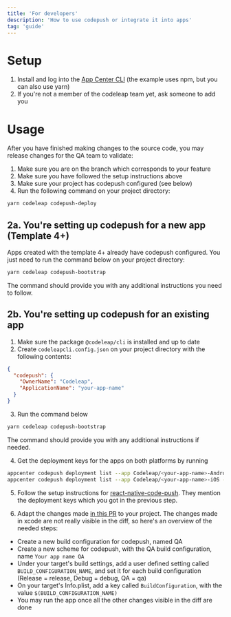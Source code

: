 ```yaml
---
title: 'For developers'
description: 'How to use codepush or integrate it into apps'
tag: 'guide'
---
```


# Setup

1. Install and log into the [App Center CLI](https://learn.microsoft.com/en-us/appcenter/cli/) (the example uses npm, but you can also use yarn)
2. If you're not a member of the codeleap team yet, ask someone to add you

# Usage

After you have finished making changes to the source code, you may release changes for the QA team to validate:
1. Make sure you are on the branch which corresponds to your feature
2. Make sure you have followed the setup instructions above
3. Make sure your project has codepush configured (see below)
4. Run the following command on your project directory:

```bash
yarn codeleap codepush-deploy
```

## 2a. You're setting up codepush for a new app (Template 4+)
Apps created with the template 4+ already have codepush configured. You just need to run the command below on your project directory:

```bash
yarn codeleap codepush-bootstrap
```

The command should provide you with any additional instructions you need to follow.

## 2b. You're setting up codepush for an existing app

1. Make sure the package `@codeleap/cli` is installed and up to date
2. Create `codeleapcli.config.json` on your project directory with the following contents:
```json
{
  "codepush": {
    "OwnerName": "Codeleap",
    "ApplicationName": "your-app-name"
  }
}
```
3. Run the command below

```bash
yarn codeleap codepush-bootstrap
```
The command should provide you with any additional instructions if needed.

4. Get the deployment keys for the apps on both platforms by running
```bash
appcenter codepush deployment list --app Codeleap/<your-app-name>-Android -k # For Android
appcenter codepush deployment list --app Codeleap/<your-app-name>-iOS -k # For iOS
```

5. Follow the setup instructions for [react-native-code-push](
  https://github.com/microsoft/react-native-code-push
). They mention the deployment keys which you got in the previous step.

6. Adapt the changes made [in this PR](https://github.com/codeleap-uk/mobile-template/pull/82) to your project. The changes made in xcode are not really visible in the diff, so here's an overview of the needed steps:

- Create a new build configuration for codepush, named QA
- Create a new scheme for codepush, with the QA build configuration, name `Your app name QA`
- Under your target's build settings, add a user defined setting called `BUILD_CONFIGURATION_NAME`, and set it for each build configuration (Release = release, Debug = debug, QA = qa)
- On your target's Info.plist, add a key called `BuildConfiguration`, with the value `$(BUILD_CONFIGURATION_NAME)`
- You may run the app once all the other changes visible in the diff are done




